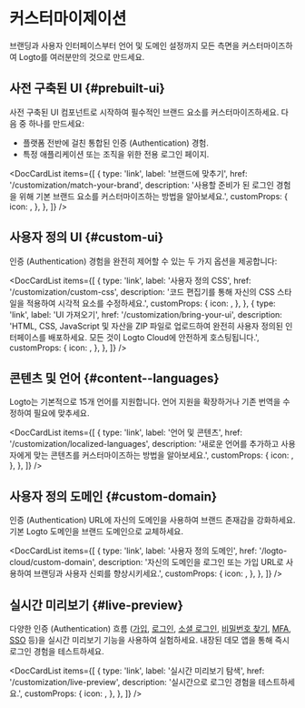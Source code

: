 
# 커스터마이제이션

브랜딩과 사용자 인터페이스부터 언어 및 도메인 설정까지 모든 측면을 커스터마이즈하여 Logto를 여러분만의 것으로 만드세요.

## 사전 구축된 UI \{#prebuilt-ui}

사전 구축된 UI 컴포넌트로 시작하여 필수적인 브랜드 요소를 커스터마이즈하세요. 다음 중 하나를 만드세요:

- 플랫폼 전반에 걸친 통합된 인증 (Authentication) 경험.
- 특정 애플리케이션 또는 조직을 위한 전용 로그인 페이지.

<DocCardList
  items={[
    {
      type: 'link',
      label: '브랜드에 맞추기',
      href: '/customization/match-your-brand',
      description:
        '사용할 준비가 된 로그인 경험을 위해 기본 브랜드 요소를 커스터마이즈하는 방법을 알아보세요.',
      customProps: {
        icon: <CustomizationIcon />,
      },
    },
  ]}
/>

## 사용자 정의 UI \{#custom-ui}

인증 (Authentication) 경험을 완전히 제어할 수 있는 두 가지 옵션을 제공합니다:

<DocCardList
  items={[
    {
      type: 'link',
      label: '사용자 정의 CSS',
      href: '/customization/custom-css',
      description: '코드 편집기를 통해 자신의 CSS 스타일을 적용하여 시각적 요소를 수정하세요.',
      customProps: {
        icon: <BrushIcon />,
      },
    },
    {
      type: 'link',
      label: 'UI 가져오기',
      href: '/customization/bring-your-ui',
      description:
        'HTML, CSS, JavaScript 및 자산을 ZIP 파일로 업로드하여 완전히 사용자 정의된 인터페이스를 배포하세요. 모든 것이 Logto Cloud에 안전하게 호스팅됩니다.',
      customProps: {
        icon: <FlaskIcon />,
      },
    },
  ]}
/>

## 콘텐츠 및 언어 \{#content--languages}

Logto는 기본적으로 15개 언어를 지원합니다. 언어 지원을 확장하거나 기존 번역을 수정하여 필요에 맞추세요.

<DocCardList
  items={[
    {
      type: 'link',
      label: '언어 및 콘텐츠',
      href: '/customization/localized-languages',
      description:
        '새로운 언어를 추가하고 사용자에게 맞는 콘텐츠를 커스터마이즈하는 방법을 알아보세요.',
      customProps: {
        icon: <LanguagesIcon />,
      },
    },
  ]}
/>

## 사용자 정의 도메인 \{#custom-domain}

인증 (Authentication) URL에 자신의 도메인을 사용하여 브랜드 존재감을 강화하세요. 기본 Logto 도메인을 브랜드 도메인으로 교체하세요.

<DocCardList
  items={[
    {
      type: 'link',
      label: '사용자 정의 도메인',
      href: '/logto-cloud/custom-domain',
      description:
        '자신의 도메인을 로그인 또는 가입 URL로 사용하여 브랜딩과 사용자 신뢰를 향상시키세요.',
      customProps: {
        icon: <UserFlowIcon />,
      },
    },
  ]}
/>

## 실시간 미리보기 \{#live-preview}

다양한 인증 (Authentication) 흐름 ([가입](/end-user-flows/sign-up-and-sign-in/sign-up), [로그인](/end-user-flows/sign-up-and-sign-in/sign-in), [소셜 로그인](/end-user-flows/sign-up-and-sign-in/social-sign-in), [비밀번호 찾기](/end-user-flows/sign-up-and-sign-in/reset-password), [MFA](/end-user-flows/mfa), [SSO](/end-user-flows/enterprise-sso) 등)을 실시간 미리보기 기능을 사용하여 실험하세요. 내장된 데모 앱을 통해 즉시 로그인 경험을 테스트하세요.

<DocCardList
  items={[
    {
      type: 'link',
      label: '실시간 미리보기 탐색',
      href: '/customization/live-preview',
      description: '실시간으로 로그인 경험을 테스트하세요.',
      customProps: {
        icon: <StartIcon />,
      },
    },
  ]}
/>
